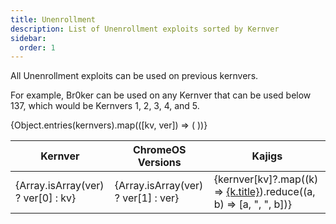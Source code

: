 ```yaml
---
title: Unenrollment
description: List of Unenrollment exploits sorted by Kernver
sidebar:
  order: 1
---
```



<PageHeader title={frontmatter.title} description={frontmatter.description} author={frontmatter.author} link={frontmatter.link} kernver={frontmatter.kernver} nolower={frontmatter.nolower} />

All Unenrollment exploits can be used on previous kernvers.

For example, Br0ker can be used on any Kernver that can be used below 137, which would be Kernvers 1, 2, 3, 4, and 5.


<table>
  <thead>
    <tr>
      <th>Kernver</th>
      <th>ChromeOS Versions</th>
      <th>Kajigs</th>
    </tr>
  </thead>

  <tbody>
    {Object.entries(kernvers).map(([kv, ver]) => (
                            <tr key={kv}>
                              <td>{Array.isArray(ver) ? ver[0] : kv}</td>
                              <td>{Array.isArray(ver) ? ver[1] : ver}</td>
                              <td>{kernver[kv]?.map((k) => <a href={k.slug}>{k.title}</a>).reduce((a, b) => [a, ", ", b])}</td>
                            </tr>
                          ))}
  </tbody>
</table>
